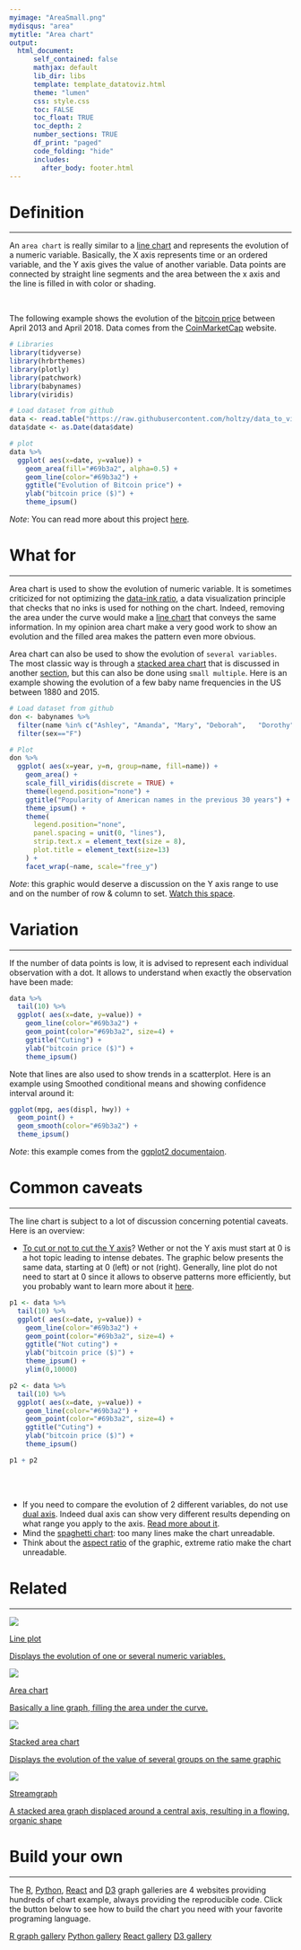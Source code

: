 ```yaml
---
myimage: "AreaSmall.png"
mydisqus: "area"
mytitle: "Area chart"
output:
  html_document:
      self_contained: false    
      mathjax: default
      lib_dir: libs
      template: template_datatoviz.html
      theme: "lumen"
      css: style.css
      toc: FALSE
      toc_float: TRUE
      toc_depth: 2
      number_sections: TRUE
      df_print: "paged"
      code_folding: "hide"
      includes: 
        after_body: footer.html
---
```



<div class="mycontent">



# Definition {#definition}
***
An `area chart` is really similar to a [line chart](https://www.data-to-viz.com/graph/line.html) and represents the evolution of a numeric variable. Basically, the X axis represents time or an ordered variable, and the Y axis gives the value of another variable. Data points are connected by straight line segments and the area between the x axis and the line is filled in with color or shading. 


<br>

The following example shows the evolution of the [bitcoin price](https://www.data-to-viz.com/story/TwoNumOrdered.html) between April 2013 and April 2018. Data comes from the [CoinMarketCap](https://www.data-to-viz.com/story/TwoNumOrdered.html) website. 

```r
# Libraries
library(tidyverse)
library(hrbrthemes)
library(plotly)
library(patchwork)
library(babynames)
library(viridis)

# Load dataset from github
data <- read.table("https://raw.githubusercontent.com/holtzy/data_to_viz/master/Example_dataset/3_TwoNumOrdered.csv", header=T)
data$date <- as.Date(data$date)

# plot
data %>%
  ggplot( aes(x=date, y=value)) +
    geom_area(fill="#69b3a2", alpha=0.5) +
    geom_line(color="#69b3a2") +
    ggtitle("Evolution of Bitcoin price") +
    ylab("bitcoin price ($)") +
    theme_ipsum()
```

*Note*: You can read more about this project [here](https://www.data-to-viz.com/story/TwoNumOrdered.html).




# What for
***

Area chart is used to show the evolution of numeric variable. It is sometimes criticized for not optimizing the [data-ink ratio](https://thedoublethink.com/tuftes-principles-for-visualizing-quantitative-information/), a data visualization principle that checks that no inks is used for nothing on the chart. Indeed, removing the area under the curve would make a [line chart](https://www.data-to-viz.com/graph/line.html) that conveys the same information. In my opinion area chart make a very good work to show an evolution and the filled area makes the pattern even more obvious.


Area chart can also be used to show the evolution of `several variables`. The most classic way is through a [stacked area chart](https://www.data-to-viz.com/graph/stackedarea.html) that is discussed in another [section](https://www.data-to-viz.com/graph/stackedarea.html), but this can also be done using `small multiple`. Here is an example showing the evolution of a few baby name frequencies in the US between 1880 and 2015.

```r
# Load dataset from github
don <- babynames %>% 
  filter(name %in% c("Ashley", "Amanda", "Mary", "Deborah",   "Dorothy", "Betty", "Helen", "Jennifer", "Shirley")) %>%
  filter(sex=="F")

# Plot
don %>%
  ggplot( aes(x=year, y=n, group=name, fill=name)) +
    geom_area() +
    scale_fill_viridis(discrete = TRUE) +
    theme(legend.position="none") +
    ggtitle("Popularity of American names in the previous 30 years") +
    theme_ipsum() +
    theme(
      legend.position="none",
      panel.spacing = unit(0, "lines"),
      strip.text.x = element_text(size = 8),
      plot.title = element_text(size=13)
    ) +
    facet_wrap(~name, scale="free_y")
```
*Note*: this graphic would deserve a discussion on the Y axis range to use and on the number of row & column to set. [Watch this space](https://www.data-to-viz.com/caveat/small_multiple.html).




# Variation
***

If the number of data points is low, it is advised to represent each individual observation with a dot. It allows to understand when exactly the observation have been made:

```r
data %>%
  tail(10) %>%
  ggplot( aes(x=date, y=value)) +
    geom_line(color="#69b3a2") +
    geom_point(color="#69b3a2", size=4) +
    ggtitle("Cuting") +
    ylab("bitcoin price ($)") +
    theme_ipsum()
```


Note that lines are also used to show trends in a scatterplot. Here is an example using Smoothed conditional means and showing confidence interval around it:
```r
ggplot(mpg, aes(displ, hwy)) +
  geom_point() +
  geom_smooth(color="#69b3a2") +
  theme_ipsum()

```

*Note*: this example comes from the [ggplot2 documentaion](http://ggplot2.tidyverse.org/reference/geom_smooth.html).




# Common caveats {#mistake}
***

The line chart is subject to a lot of discussion concerning potential caveats. Here is an overview:

- [To cut or not to cut the Y axis](https://www.data-to-viz.com/caveat/cut_y_axis.html)? Wether or not the Y axis must start at 0 is a hot topic leading to intense debates. The graphic below presents the same data, starting at 0 (left) or not (right). Generally, line plot do not need to start at 0 since it allows to observe patterns more efficiently, but you probably want to learn more about it [here](https://www.data-to-viz.com/caveat/cut_y_axis.html).

```r
p1 <- data %>%
  tail(10) %>%
  ggplot( aes(x=date, y=value)) +
    geom_line(color="#69b3a2") +
    geom_point(color="#69b3a2", size=4) +
    ggtitle("Not cuting") +
    ylab("bitcoin price ($)") +
    theme_ipsum() +
    ylim(0,10000)

p2 <- data %>%
  tail(10) %>%
  ggplot( aes(x=date, y=value)) +
    geom_line(color="#69b3a2") +
    geom_point(color="#69b3a2", size=4) +
    ggtitle("Cuting") +
    ylab("bitcoin price ($)") +
    theme_ipsum()

p1 + p2
```


<br><br>

- If you need to compare the evolution of 2 different variables, do not use [dual axis](https://www.data-to-viz.com/caveat/dual_axis.html). Indeed dual axis can show very different results depending on what range you apply to the axis. [Read more about it](https://www.data-to-viz.com/caveat/dual_axis.html).
- Mind the [spaghetti chart](https://www.data-to-viz.com/caveat/spaghetti.html): too many lines make the chart unreadable.
- Think about the [aspect ratio](https://www.data-to-viz.com/caveat/aspect_ratio.html) of the graphic, extreme ratio make the chart unreadable.



# Related {#related}
***

<div class="row">
  <div class="col-lg-3 col-md-6 col-sm-6">
  <a href="https://www.data-to-viz.com/graph/line.html" class="btn btn-primary mybtnrelated" style="margin-bottom:4px;white-space: normal !important;">
  <img  src="https://github.com/holtzy/data_to_viz/raw/master/img/section/LineSmall.png">
  <p class="mytitlerelated">Line plot</p>
  <p class="mytextrelated">Displays the evolution of one or several numeric variables.</p>
  </a>
  </div>
  <div class="col-lg-3 col-md-6 col-sm-6">
  <a href="https://www.data-to-viz.com/graph/area.html" class="btn btn-primary mybtnrelated" style="margin-bottom:4px;white-space: normal !important;">
  <img  src="https://github.com/holtzy/data_to_viz/raw/master/img/section/AreaSmall.png">
  <p class="mytitlerelated">Area chart</p>
  <p class="mytextrelated">Basically a line graph, filling the area under the curve.</p>
  </a>
  </div>
  <div class="col-lg-3 col-md-6 col-sm-6">
  <a href="https://www.data-to-viz.com/graph/stackedarea.html" class="btn btn-primary mybtnrelated" style="margin-bottom:4px;white-space: normal !important;">
  <img  src="https://github.com/holtzy/data_to_viz/raw/master/img/section/StackedAreaSmall.png">
  <p class="mytitlerelated">Stacked area chart</p>
  <p class="mytextrelated">Displays the evolution of the value of several groups on the same graphic</p>
  </a>
  </div>
  <div class="col-lg-3 col-md-6 col-sm-6">
  <a href="https://www.data-to-viz.com/graph/streamgraph.html" class="btn btn-primary mybtnrelated" style="margin-bottom:4px;white-space: normal !important;">
  <img  src="https://github.com/holtzy/data_to_viz/raw/master/img/section/StreamSmall.png">
  <p class="mytitlerelated">Streamgraph</p>
  <p class="mytextrelated">A stacked area graph displaced around a central axis, resulting in a flowing, organic shape</p>
  </a>
  </div>
</div>



# Build your own {#code}
***

The [R](https://r-graph-gallery.com/area-chart.html), [Python](https://python-graph-gallery.com/area-plot/), [React](https://www.react-graph-gallery.com/area-plot) and [D3](https://d3-graph-gallery.com/area.html) graph galleries are 4 websites providing hundreds of chart example, always providing the reproducible code. Click the button below to see how to build the chart you need with your favorite programing language.

<p>
<a href="https://r-graph-gallery.com/area-chart.html/" class="btn btn-primary">R graph gallery</a>
<a href="https://python-graph-gallery.com/area-plot/" class="btn btn-primary">Python gallery</a>
<a href="https://www.react-graph-gallery.com/area-plot" class="btn btn-primary">React gallery</a>
<a href="https://d3-graph-gallery.com/area.html" class="btn btn-primary">D3 gallery</a>
</p>

</div>

